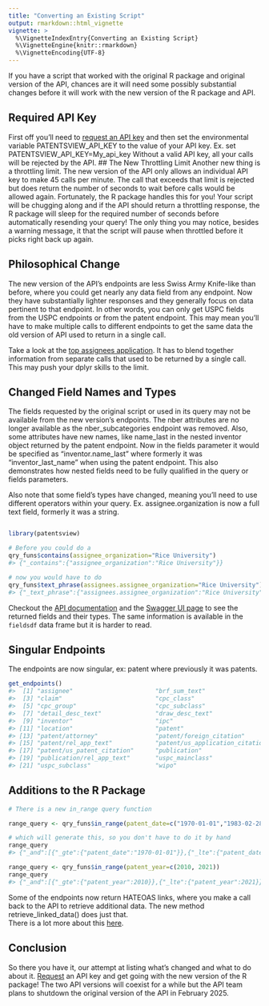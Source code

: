 ```yaml
---
title: "Converting an Existing Script"
output: rmarkdown::html_vignette
vignette: >
  %\VignetteIndexEntry{Converting an Existing Script}
  %\VignetteEngine{knitr::rmarkdown}
  %\VignetteEncoding{UTF-8}
---
```




If you have a script that worked with the original R package and original version of the API, chances are it will need some possibly substantial changes before it will work with the new version of the R package and API.

## Required API Key
First off you'll need to [request an API key](https://patentsview.org/apis/keyrequest) and then set the environmental variable PATENTSVIEW_API_KEY to the value of your API key.  Ex. set PATENTSVIEW_API_KEY=My_api_key  Without a valid API key, all your calls will be rejected by the API. 
## The New Throttling Limit
Another new thing is a throttling limit. The new version of the API only allows an individual API key to make 45 calls per minute.  The call that exceeds that limit is rejected but does return the number of seconds to wait before calls would be allowed again.  Fortunately, the R package handles this for you!  Your script will be chugging along and if the API should return a throttling response, the R package will sleep for the required number of seconds before automatically resending your query!  The only thing you may notice, besides a warning message, it that the script will pause when throttled before it picks right back up again.

## Philosophical Change
The new version of the API's endpoints are less Swiss Army Knife-like than before, where you could get nearly any data field from any endpoint.  Now they have substantially lighter responses and they generally focus on data pertinent to that endpoint.  In other words, you can only get USPC fields from the USPC endpoints or from the patent endpoint.  This may mean you'll have to make multiple calls to different endpoints to get the same data the old version of API used to return in a single call.

Take a look at the [top assignees application](top-assignees.html). It has to blend together information from separate calls that used to be returned by a single call. This may push your dplyr skills to the limit.

## Changed Field Names and Types
The fields requested by the original script or used in its query may not be available from the new version's endpoints. The nber attributes  are no longer available as the 
nber_subcategories endpoint was removed. Also, some attributes have new names, like name_last in the nested inventor object returned by the patent endpoint.  Now in the fields parameter it would be specified as "inventor.name_last" where formerly it was "inventor_last_name" when using the patent endpoint.  This also demonstrates how nested fields need to be fully
qualified in the query or fields parameters.

Also note that some field's types have changed, meaning you'll need to use different operators within your query.  Ex. assignee.organization is now a full text field, formerly it was a string.  


``` r

library(patentsview)

# Before you could do a 
qry_funs$contains(assignee_organization="Rice University")
#> {"_contains":{"assignee_organization":"Rice University"}}

# now you would have to do 
qry_funs$text_phrase(assignees.assignee_organization="Rice University")
#> {"_text_phrase":{"assignees.assignee_organization":"Rice University"}}
```
Checkout the [API documentation](https://search.patentsview.org/docs/docs/Search%20API/SearchAPIReference/#endpoints) and the [Swagger UI page](https://search.patentsview.org/swagger-ui/) to see the 
returned fields and their types.  The same information is available in the `fieldsdf` data frame but it is
harder to read.

## Singular Endpoints

The endpoints are now singular, ex: patent where previously it was patents.

``` r
get_endpoints()
#>  [1] "assignee"                       "brf_sum_text"                  
#>  [3] "claim"                          "cpc_class"                     
#>  [5] "cpc_group"                      "cpc_subclass"                  
#>  [7] "detail_desc_text"               "draw_desc_text"                
#>  [9] "inventor"                       "ipc"                           
#> [11] "location"                       "patent"                        
#> [13] "patent/attorney"                "patent/foreign_citation"       
#> [15] "patent/rel_app_text"            "patent/us_application_citation"
#> [17] "patent/us_patent_citation"      "publication"                   
#> [19] "publication/rel_app_text"       "uspc_mainclass"                
#> [21] "uspc_subclass"                  "wipo"
```


## Additions to the R Package


``` r
# There is a new in_range query function

range_query <- qry_funs$in_range(patent_date=c("1970-01-01","1983-02-28")) 

# which will generate this, so you don't have to do it by hand
range_query
#> {"_and":[{"_gte":{"patent_date":"1970-01-01"}},{"_lte":{"patent_date":"1983-02-28"}}]}

range_query <- qry_funs$in_range(patent_year=c(2010, 2021))
range_query
#> {"_and":[{"_gte":{"patent_year":2010}},{"_lte":{"patent_year":2021}}]}
```

Some of the endpoints now return HATEOAS links, where you make a call back to the API
to retrieve additional data.  The new method retrieve_linked_data() does just that.  
There is a lot more about this [here](api-changes.html#hateoas-links).


## Conclusion

So there you have it, our attempt at listing what's changed and what to do about it.  [Request](https://patentsview.org/apis/keyrequest) an API key and get going with the new version of the R package! The two API versions will coexist for a while but the API team plans to shutdown the original version of the API in February 2025.













